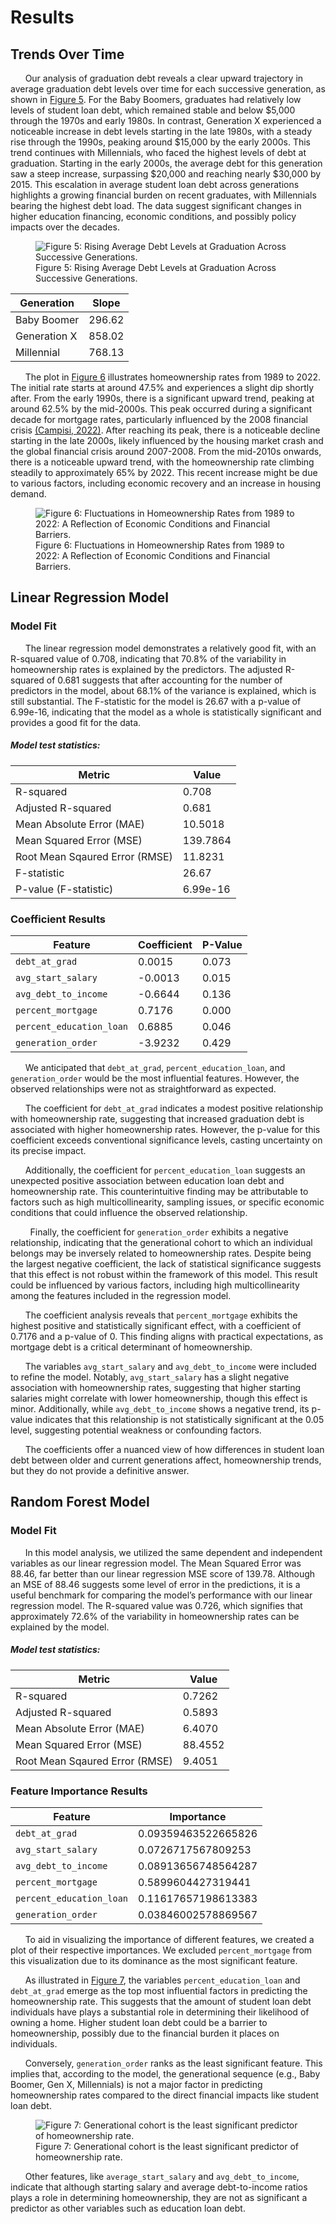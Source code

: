 # Results

## Trends Over Time


&nbsp;&nbsp;&nbsp;&nbsp;&nbsp;&nbsp;Our analysis of graduation debt reveals a clear upward trajectory in average graduation debt levels over time for each successive generation, as shown in [Figure 5](#figure-5). For the Baby Boomers, graduates had relatively low levels of student loan debt, which remained stable and below $5,000 through the 1970s and early 1980s. In contrast, Generation X experienced a noticeable increase in debt levels starting in the late 1980s, with a steady rise through the 1990s, peaking around $15,000 by the early 2000s. This trend continues with Millennials, who faced the highest levels of debt at graduation. Starting in the early 2000s, the average debt for this generation saw a steep increase, surpassing $20,000 and reaching nearly $30,000 by 2015. This escalation in average student loan debt across generations highlights a growing financial burden on recent graduates, with Millennials bearing the highest debt load. The data suggest significant changes in higher education financing, economic conditions, and possibly policy impacts over the decades. 


![Figure 5: Rising Average Debt Levels at Graduation Across Successive Generations.](images/debt_over_time.png){#figure-5}


| Generation  | Slope         |
|------------|-----------|
| Baby Boomer      | 296.62     |
| Generation X       | 858.02    |
| Millennial   | 768.13    |




&nbsp;&nbsp;&nbsp;&nbsp;&nbsp;&nbsp;The plot in [Figure 6](#figure-6)  illustrates homeownership rates from 1989 to 2022. The initial rate starts at around 47.5% and experiences a slight dip shortly after. From the early 1990s, there is a significant upward trend, peaking at around 62.5% by the mid-2000s. This peak occurred during a significant decade for mortgage rates, particularly influenced by the 2008 financial crisis [(Campisi, 2022)](#ref5). After reaching its peak, there is a noticeable decline starting in the late 2000s, likely influenced by the housing market crash and the global financial crisis around 2007-2008. From the mid-2010s onwards, there is a noticeable upward trend, with the homeownership rate climbing steadily to approximately 65% by 2022. This recent increase might be due to various factors, including economic recovery and an increase in housing demand.

![Figure 6: Fluctuations in Homeownership Rates from 1989 to 2022: A Reflection of Economic Conditions and Financial Barriers.](images/homeownership_over_time.png){#figure-6}





## Linear Regression Model

### Model Fit

&nbsp;&nbsp;&nbsp;&nbsp;&nbsp;&nbsp;The linear regression model demonstrates a relatively good fit, with an R-squared value of 0.708, indicating that 70.8% of the variability in homeownership rates is explained by the predictors. The adjusted R-squared of 0.681 suggests that after accounting for the number of predictors in the model, about 68.1% of the variance is explained, which is still substantial. The F-statistic for the model is 26.67 with a p-value of 6.99e-16, indicating that the model as a whole is statistically significant and provides a good fit for the data.

##### Model test statistics:

| Metric                                | Value                 |
|---------------------------------------|-----------------------|
| R-squared             | 0.708     |
| Adjusted R-squared              |  0.681    |
| Mean Absolute Error (MAE)       | 10.5018    |
| Mean Squared Error (MSE) |  139.7864   |
| Root Mean Sqaured Error (RMSE)              | 11.8231    |
| F-statistic                             | 26.67    |
| P-value (F-statistic)                            | 6.99e-16    |

### Coefficient Results
| Feature             | Coefficient  | P-Value
|---------------------|----------------------------|-------------|
| `debt_at_grad`         | 0.0015                 |    0.073 |
| `avg_start_salary ` | -0.0013                   | 0.015 |
| `avg_debt_to_income`     | -0.6644                   |      0.136   |
| `percent_mortgage`        | 0.7176                  |  0.000 |
| `percent_education_loan`      | 0.6885                   |  0.046 |
| `generation_order`    | -3.9232                 |   0.429 |



&nbsp;&nbsp;&nbsp;&nbsp;&nbsp;&nbsp;We anticipated that `debt_at_grad`, `percent_education_loan`, and `generation_order` would be the most influential features. However, the observed relationships were not as straightforward as expected.

&nbsp;&nbsp;&nbsp;&nbsp;&nbsp;&nbsp;The coefficient for `debt_at_grad` indicates a modest positive relationship with homeownership rate, suggesting that increased graduation debt is associated with higher homeownership rates. However, the p-value for this coefficient exceeds conventional significance levels, casting uncertainty on its precise impact.

&nbsp;&nbsp;&nbsp;&nbsp;&nbsp;&nbsp;Additionally, the coefficient for `percent_education_loan` suggests an unexpected positive association between education loan debt and homeownership rate. This counterintuitive finding may be attributable to factors such as high multicollinearity, sampling issues, or specific economic conditions that could influence the observed relationship.

&nbsp;&nbsp;&nbsp;&nbsp;&nbsp;&nbsp;  Finally, the coefficient for `generation_order` exhibits a negative relationship, indicating that the generational cohort to which an individual belongs may be inversely related to homeownership rates. Despite being the largest negative coefficient, the lack of statistical significance suggests that this effect is not robust within the framework of this model. This result could be influenced by various factors, including high multicollinearity among the features included in the regression model.

&nbsp;&nbsp;&nbsp;&nbsp;&nbsp;&nbsp;The coefficient analysis reveals that `percent_mortgage` exhibits the highest positive and statistically significant effect, with a coefficient of 0.7176 and a p-value of 0. This finding aligns with practical expectations, as mortgage debt is a critical determinant of homeownership.   

&nbsp;&nbsp;&nbsp;&nbsp;&nbsp;&nbsp;The variables `avg_start_salary` and `avg_debt_to_income` were included to refine the model. Notably, `avg_start_salary` has a slight negative association with homeownership rates, suggesting that higher starting salaries might correlate with lower homeownership, though this effect is minor. Additionally, while `avg_debt_to_income` shows a negative trend, its p-value indicates that this relationship is not statistically significant at the 0.05 level, suggesting potential weakness or confounding factors.


&nbsp;&nbsp;&nbsp;&nbsp;&nbsp;&nbsp;The coefficients offer a nuanced view of how differences in student loan debt between older and current generations affect, homeownership trends, but they do not provide a definitive answer. 




## Random Forest Model

### Model Fit

&nbsp;&nbsp;&nbsp;&nbsp;&nbsp;&nbsp;In this model analysis, we utilized the same dependent and independent variables as our linear regression model. The Mean Squared Error was 88.46, far better than our linear regression MSE score of 139.78. Although an MSE of 88.46 suggests some level of error in the predictions, it is a useful benchmark for comparing the model’s performance with our linear regression model. The R-squared value was 0.726, which signifies that approximately 72.6% of the variability in homeownership rates can be explained by the model. 


##### Model test statistics:

| Metric                                | Value                 |
|---------------------------------------|-----------------------|
| R-squared             | 0.7262     |
| Adjusted R-squared              |  0.5893    |
| Mean Absolute Error (MAE)       | 6.4070    |
| Mean Squared Error (MSE) |  88.4552   |
| Root Mean Sqaured Error (RMSE)              | 9.4051    |




### Feature Importance Results

| Feature             | Importance  | 
|---------------------|----------------------------|
| `debt_at_grad`         | 0.09359463522665826                 |  
| `avg_start_salary ` | 0.0726717567809253                  |
| `avg_debt_to_income`     |  0.08913656748564287           | 
| `percent_mortgage`        | 0.5899604427319441              |
| `percent_education_loan`      | 0.11617657198613383                | 
| `generation_order`    | 0.03846002578869567               | 


&nbsp;&nbsp;&nbsp;&nbsp;&nbsp;&nbsp;To aid in visualizing the importance of different features, we created a plot of their respective importances. We excluded `percent_mortgage` from this visualization due to its dominance as the most significant feature. 

&nbsp;&nbsp;&nbsp;&nbsp;&nbsp;&nbsp;As illustrated in [Figure 7](#figure-7), the variables `percent_education_loan` and `debt_at_grad` emerge as the top most influential factors in predicting the homeownership rate. This suggests that the amount of student loan debt individuals have plays a substantial role in determining their likelihood of owning a home. Higher student loan debt could be a barrier to homeownership, possibly due to the financial burden it places on individuals. 

&nbsp;&nbsp;&nbsp;&nbsp;&nbsp;&nbsp;Conversely, `generation_order` ranks as the least significant feature. This implies that, according to the model, the generational sequence (e.g., Baby Boomer, Gen X, Millennials) is not a major factor in predicting homeownership rates compared to the direct financial impacts like student loan debt. 


![Figure 7: Generational cohort is the least significant predictor of homeownership rate.](images/features.png){#figure-7}

&nbsp;&nbsp;&nbsp;&nbsp;&nbsp;&nbsp;Other features, like `average_start_salary` and `avg_debt_to_income`, indicate that although starting salary and average debt-to-income ratios plays a role in determining homeownership, they are not as significant a predictor as other variables such as education loan debt.

